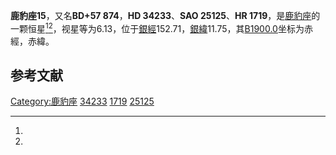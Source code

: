 {{Starbox begin
| name = 鹿豹座15
}}
{{Starbox observe
| epoch = [[J2000.0|J2000.0]]
| constell = [[鹿豹座|鹿豹座]]<ref name=SIMBAD>{{cite web
 | url=http://simbad.u-strasbg.fr/simbad/sim-id?Ident=HR+1719
 | title =Pulsating variable Star
 | publisher=Centre de Données astronomiques de Strasbourg
 | work=SIMBAD
 | accessdate=2012-07-13}}</ref><ref name=DATA>{{cite web
 | url=http://vizier.u-strasbg.fr/viz-bin/VizieR-5?-out.add=.&-source=5050&-corr=PK=HR&-out.max=9999&HR=1719
 | title =VizieR Detailed Page
 | accessdate=2012-07-13}}</ref>
| 星官 = 
| ra = {{RA|5|19|27.8}}<ref name=SIMBAD /><ref name=DATA />
| dec = {{DEC|+58|7|2}}<ref name=SIMBAD /><ref name=DATA />
| appmag_v = 6.13<ref name=SIMBAD /><ref name=DATA />
}}
{{Starbox character
| class = B5V<ref name=SIMBAD /><ref name=DATA />
| b-v = -0.03<ref name=SIMBAD /><ref name=DATA />
| u-b = -0.47<ref name=SIMBAD /><ref name=DATA />
| r-i = <ref name=SIMBAD /><ref name=DATA />
| variable = 
}}
{{Starbox astrometry
| radial_v = -0.47
| prop_mo_ra = 7
| parallax = 
| p_error = 
}}
{{Starbox catalog
| names =BD+57 874，[[SAO星表|SAO]] 25125，[[HD星表|HD]] 34233，[[HR星表|HR]] 1719}}
{{Starbox reference |Simbad=HR+1719}}
{{Starbox end}}

'''鹿豹座15'''，又名'''BD+57 874'''，'''HD 34233'''、'''SAO 25125'''、'''HR 1719'''，是[[鹿豹座|鹿豹座]]的一颗恒星<ref name=SIMBAD /><ref name=DATA />，视星等为6.13，位于[[銀道座標系|銀經]]152.71，[[銀道座標系|銀緯]]11.75，其[[B1900.0|B1900.0]]坐标为赤經{{RA|5|10|50.1}}，赤緯{{DEC|+58|11.75|35}}。

== 参考文献 ==
{{reflist}}

{{star-stub}}

{{鹿豹座恒星}}
[[Category:鹿豹座|Category:鹿豹座]]
[[Category:HD和HDE天體|34233]]
[[Category:HR天體|1719]]
[[Category:SAO天體|25125]]
